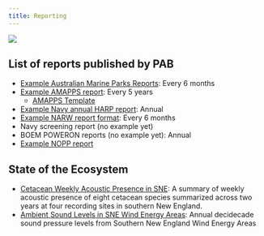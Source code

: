 ```yaml
---
title: Reporting
---
```

![](/figs/infographics/NEFSC_specie_boat.png)

## List of reports published by PAB
* [Example Australian Marine Parks Reports](/content/Reporting/AMP/AMP_2022.pdf): Every 6 months
* [Example AMAPPS report](/content/Reporting/AMAPPS/AMAPPS_2019.pdf): Every 5 years \
  + [AMAPPS Template](/content/Reporting/AMAPPS/AMAPPS_TEMPLATE.pdf)
* [Example Navy annual HARP report](/content/Reporting/NAVY/NAVY_Report.pdf): Annual
* [Example NARW report format](/content/Reporting/NARW/NARW.pdf): Every 6 months
* Navy screening report (no example yet)
* BOEM POWERON reports (no example yet): Annual
* [Example NOPP report](/content/Reporting/NOPP/NOPP_2013.pdf)

## State of the Ecosystem 
* [Cetacean Weekly Acoustic Presence in SNE](https://noaa-edab.github.io/tech-doc/cetacean_acoustic.html): A summary of weekly acoustic presence of eight cetacean species summarized across two years at four recording sites in southern New England.
* [Ambient Sound Levels in SNE Wind Energy Areas](https://noaa-edab.github.io/catalog/wea_sound.html): Annual decidecade sound pressure levels from Southern New England Wind Energy Areas
